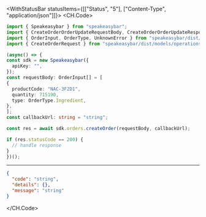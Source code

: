 

<WithStatusBar statusItems={[["Status", "5"], ["Content-Type", "application/json"]]}>
  <CH.Code>
  ```typescript CreateOrder.ts
  import { Speakeasybar } from "speakeasybar";
import { CreateOrderOrderUpdateRequestBody, CreateOrderOrderUpdateResponse } from "speakeasybar/dist/models/callbacks";
import { OrderInput, OrderType, UnknownError } from "speakeasybar/dist/models/components";
import { CreateOrderRequest } from "speakeasybar/dist/models/operations";

(async() => {
  const sdk = new Speakeasybar({
    apiKey: "",
  });
const requestBody: OrderInput[] = [
  {
    productCode: "NAC-3F2D1",
    quantity: 715190,
    type: OrderType.Ingredient,
  },
];
const callbackUrl: string = "string";

  const res = await sdk.orders.createOrder(requestBody, callbackUrl);

  if (res.statusCode == 200) {
    // handle response
  }
})();
  ```
  ---

  ```json Example Response
  {
    "code": "string",
    "details": {},
    "message": "string"
  }
  ```
  </CH.Code>
</WithStatusBar>
